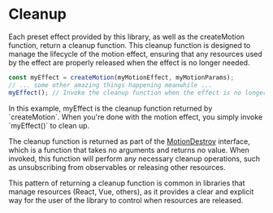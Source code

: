 
# Cleanup

Each preset effect provided by this library, as well as the createMotion function, return a cleanup function. This cleanup function is designed to manage the lifecycle of the motion effect, ensuring that any resources used by the effect are properly released when the effect is no longer needed.

```ts copy
const myEffect = createMotion(myMotionEffect, myMotionParams);
// ... some other amazing things happening meanwhile ...
myEffect(); // Invoke the cleanup function when the effect is no longer needed
```

<Callout>
  In this example, myEffect is the cleanup function returned by `createMotion`. When you're done
  with the motion effect, you simply invoke `myEffect()` to clean up.
</Callout>

The cleanup function is returned as part of the [MotionDestroy](https://github.com/owowagency/gsap-motion/wiki/MotionDestroy)
interface, which is a function that takes no arguments and returns no value. When invoked, this function
will perform any necessary cleanup operations, such as unsubscribing from observables or releasing other
resources.

This pattern of returning a cleanup function is common in libraries that manage resources (React, Vue, others), as it provides a clear and explicit way for the user of the library to control when resources are released.
